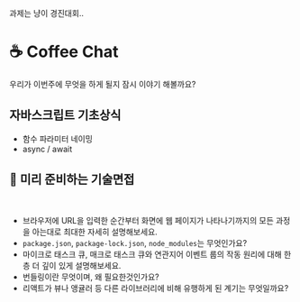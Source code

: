 
과제는 냥이 경진대회..

# ☕️ Coffee Chat

우리가 이번주에 무엇을 하게 될지 잠시 이야기 해볼까요?

## 자바스크립트 기초상식

- 함수 파라미터 네이밍
- async / await

## 🥸 미리 준비하는 기술면접

<br />
<Alert
  showIcon
  message="이번주 학습 내용과 관련이 깊은 기술면접 질문 목록입니다. 평일에는 개념이해 후 과제작업에 집중하시고, 주말에는 추가적인 리서치와 본인만의 방식으로 노션이나 블로그 등의 공간에 정리하는 시간을 갖도록 하세요."
  type="info"
/>

- 브라우저에 URL을 입력한 순간부터 화면에 웹 페이지가 나타나기까지의 모든 과정을 아는대로 최대한 자세히 설명해보세요.
- `package.json`, `package-lock.json`, `node_modules`는 무엇인가요?
- 마이크로 태스크 큐, 매크로 태스크 큐와 연관지어 이벤트 룹의 작동 원리에 대해 한층 더 깊이 있게 설명해보세요.
- 번들링이란 무엇이며, 왜 필요한것인가요?
- 리액트가 뷰나 앵귤러 등 다른 라이브러리에 비해 유행하게 된 계기는 무엇일까요?
